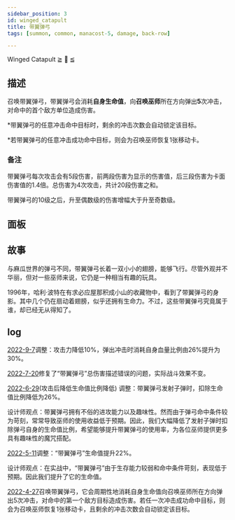 ```yaml
---
sidebar_position: 3
id: winged_catapult
title: 带翼弹弓
tags: [summon, common, manacost-5, damage, back-row]

---
```


Winged Catapult  ≧ 🏹 ≦

<!--truncate-->



<CardBasics cardKey={id}/>


## 描述

召唤带翼弹弓，带翼弹弓会消耗**自身生命值**，向**召唤巫师**所在方向弹出**5**次冲击，对命中的首个敌方单位造成伤害。

*带翼弹弓的任意冲击命中目标时，剩余的冲击次数会自动锁定该目标。

*若带翼弹弓的任意冲击成功命中目标，则会为召唤巫师恢复1张移动卡。

### 备注

带翼弹弓每次攻击会有5段伤害，前两段伤害为显示的伤害值，后三段伤害为卡面伤害值的1.4倍。总伤害为4次攻击，共计20段伤害之和。

带翼弹弓的10级之后，升至偶数级的伤害增幅大于升至奇数级。

## 面板


<LevelComponent/>


<CardDynamicTable cardKey={id}/>


<CardComplexTable cardKey={id}/>


## 故事

与麻瓜世界的弹弓不同，带翼弹弓长着一双小小的翅膀，能够飞行。尽管外观并不华丽，但对一些巫师来说，它仍是一种相当有趣的玩具。

1996年，哈利·波特在有求必应屋那积成小山的收藏物中，看到了带翼弹弓的身影。其中几个仍在扇动着翅膀，似乎还拥有生命力。不过，这些带翼弹弓究竟属于谁，却已经无从得知了。


## log

[2022-9-7](/blog/220907-update-annc#adjustment)调整：攻击力降低10%，弹出冲击时消耗自身血量比例由26%提升为30%。

[2022-7-20](/blog/220720-update-annc#fix)修复了“带翼弹弓”总伤害描述错误的问题，实际战斗效果不变。

[2022-6-29](/blog/220629-update-annc#adjustment)(攻击后降低生命值比例降低)
调整：带翼弹弓发射子弹时，扣除生命值比例降低为26%。

设计师观点：带翼弹弓拥有不俗的进攻能力以及趣味性。然而由于弹弓命中条件较为苛刻，常常导致巫师的使用收益低于预期。因此，我们大幅降低了发射子弹时扣除弹弓自身的生命值比例，希望能够提升带翼弹弓的使用率，为各位巫师提供更多具有趣味性的魔咒搭配。

[2022-5-11](/blog/220511-update-annc#adjustment)调整：“带翼弹弓”生命值提升22%。

设计师观点：在实战中，“带翼弹弓”由于生存能力较弱和命中条件苛刻，表现低于预期。因此我们提升了它的生命值。

[2022-4-27](/blog/220427-update-annc#description)召唤带翼弹弓，它会周期性地消耗自身生命值向召唤巫师所在方向弹出5次冲击，对命中的第一个敌方目标造成伤害。若任一次冲击成功命中目标，则会为召唤巫师恢复1张移动卡，且剩余的冲击次数会自动锁定该目标。